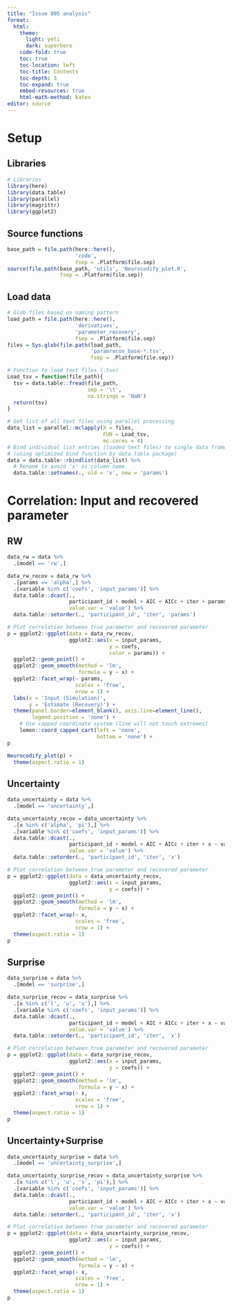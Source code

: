 ```yaml
---
title: "Issue 005 analysis"
format: 
  html:
    theme:
      light: yeti
      dark: superhero
    code-fold: true
    toc: true
    toc-location: left
    toc-title: Contents
    toc-depth: 3
    toc-expand: true
    embed-resources: true
    html-math-method: katex
editor: source
---
```


# Setup

## Libraries

```r
# Libraries
library(here)
library(data.table)
library(parallel)
library(magrittr)
library(ggplot2)
```

## Source functions

```r
base_path = file.path(here::here(),
                      'code',
                      fsep = .Platform$file.sep)
source(file.path(base_path, 'utils', 'Neurocodify_plot.R',
                 fsep = .Platform$file.sep))
```


## Load data

```r
# Glob files based on naming pattern
load_path = file.path(here::here(),
                      'derivatives',
                      'parameter_recovery',
                      fsep = .Platform$file.sep)
files = Sys.glob(file.path(load_path,
                           'paramrecov_base-*.tsv',
                           fsep = .Platform$file.sep))

# Function to load text files (.tsv)
Load_tsv = function(file_path){
  tsv = data.table::fread(file_path,
                          sep = '\t',
                          na.strings = 'NaN')
  return(tsv)
}

# Get list of all text files using parallel processing
data_list = parallel::mclapply(X = files,
                               FUN = Load_tsv,
                               mc.cores = 4)
# Bind individual list entries (loaded text files) to single data frame
# (using optimized bind function by data.table package)
data = data.table::rbindlist(data_list) %>%
  # Rename to avoid 'x' as column name
  data.table::setnames(., old = 'x', new = 'params')
```

# Correlation: Input and recovered parameter

## RW

```r
data_rw = data %>%
  .[model == 'rw',]

data_rw_recov = data_rw %>%
  .[params == 'alpha',] %>%
  .[variable %in% c('coefs', 'input_params')] %>%
  data.table::dcast(.,
                    participant_id + model + AIC + AICc + iter + params ~ variable,
                    value.var = 'value') %>%
  data.table::setorder(., 'participant_id', 'iter', 'params')

# Plot correlation between true parameter and recovered parameter
p = ggplot2::ggplot(data = data_rw_recov,
                    ggplot2::aes(x = input_params,
                                 y = coefs,
                                 color = params)) +
  ggplot2::geom_point() +
  ggplot2::geom_smooth(method = 'lm',
                       formula = y ~ x) +
  ggplot2::facet_wrap(~ params,
                      scales = 'free',
                      nrow = 1) +
  labs(x = 'Input (Simulation)',
       y = 'Estimate (Recovery)') +
  theme(panel.border=element_blank(), axis.line=element_line(),
        legend.position = 'none') +
    # Use capped coordinate system (line will not touch extremes)
    lemon::coord_capped_cart(left = 'none',
                             bottom = 'none') +
p  

Neurocodify_plot(p) +
  theme(aspect.ratio = 1)
```

## Uncertainty

```r
data_uncertainty = data %>%
  .[model == 'uncertainty',]

data_uncertainty_recov = data_uncertainty %>%
  .[x %in% c('alpha', 'pi'),] %>%
  .[variable %in% c('coefs', 'input_params')] %>%
  data.table::dcast(.,
                    participant_id + model + AIC + AICc + iter + x ~ variable,
                    value.var = 'value') %>%
  data.table::setorder(., 'participant_id', 'iter', 'x')

# Plot correlation between true parameter and recovered parameter
p = ggplot2::ggplot(data = data_uncertainty_recov,
                    ggplot2::aes(x = input_params,
                                 y = coefs)) +
  ggplot2::geom_point() +
  ggplot2::geom_smooth(method = 'lm',
                       formula = y ~ x) +
  ggplot2::facet_wrap(~ x,
                      scales = 'free',
                      nrow = 1) +
  theme(aspect.ratio = 1)
p
```

## Surprise

```r
data_surprise = data %>%
  .[model == 'surprise',]

data_surprise_recov = data_surprise %>%
  .[x %in% c('l', 'u', 's'),] %>%
  .[variable %in% c('coefs', 'input_params')] %>%
  data.table::dcast(.,
                    participant_id + model + AIC + AICc + iter + x ~ variable,
                    value.var = 'value') %>%
  data.table::setorder(., 'participant_id', 'iter', 'x')

# Plot correlation between true parameter and recovered parameter
p = ggplot2::ggplot(data = data_surprise_recov,
                    ggplot2::aes(x = input_params,
                                 y = coefs)) +
  ggplot2::geom_point() +
  ggplot2::geom_smooth(method = 'lm',
                       formula = y ~ x) +
  ggplot2::facet_wrap(~ x,
                      scales = 'free',
                      nrow = 1) +
  theme(aspect.ratio = 1)
p
```

## Uncertainty+Surprise

```r
data_uncertainty_surprise = data %>%
  .[model == 'uncertainty_surprise',]

data_uncertainty_surprise_recov = data_uncertainty_surprise %>%
  .[x %in% c('l', 'u', 's', 'pi'),] %>%
  .[variable %in% c('coefs', 'input_params')] %>%
  data.table::dcast(.,
                    participant_id + model + AIC + AICc + iter + x ~ variable,
                    value.var = 'value') %>%
  data.table::setorder(., 'participant_id', 'iter', 'x')

# Plot correlation between true parameter and recovered parameter
p = ggplot2::ggplot(data = data_uncertainty_surprise_recov,
                    ggplot2::aes(x = input_params,
                                 y = coefs)) +
  ggplot2::geom_point() +
  ggplot2::geom_smooth(method = 'lm',
                       formula = y ~ x) +
  ggplot2::facet_wrap(~ x,
                      scales = 'free',
                      nrow = 1) +
  theme(aspect.ratio = 1)
p
```
